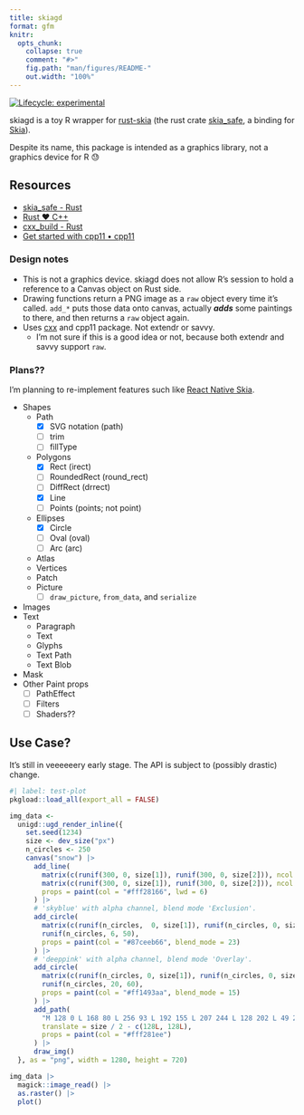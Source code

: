 ```yaml
---
title: skiagd
format: gfm
knitr:
  opts_chunk:
    collapse: true
    comment: "#>"
    fig.path: "man/figures/README-"
    out.width: "100%"
---
```


<!-- README.md is generated from README.Rmd. Please edit that file -->

<!-- badges: start -->
[![Lifecycle: experimental](https://img.shields.io/badge/lifecycle-experimental-orange.svg)](https://lifecycle.r-lib.org/articles/stages.html#experimental)
<!-- badges: end -->

skiagd is a toy R wrapper for [rust-skia](https://github.com/rust-skia/rust-skia) (the rust crate [skia_safe](https://rust-skia.github.io/doc/skia_safe/), a binding for [Skia](https://skia.org/)).

Despite its name, this package is intended as a graphics library, not a graphics device for R 😓


## Resources

- [skia_safe - Rust](https://rust-skia.github.io/doc/skia_safe/)
- [Rust ❤️ C++](https://cxx.rs/)
- [cxx_build - Rust](https://docs.rs/cxx-build/latest/cxx_build/)
- [Get started with cpp11 • cpp11](https://cpp11.r-lib.org/articles/cpp11.html)


### Design notes

- This is not a graphics device. skiagd does not allow R's session to hold a reference to a Canvas object on Rust side.
- Drawing functions return a PNG image as a `raw` object every time it's called. `add_*` puts those data onto canvas, actually ***adds*** some paintings to there, and then returns a `raw` object again.
- Uses [cxx](https://github.com/dtolnay/cxx) and cpp11 package. Not extendr or savvy.
  - I'm not sure if this is a good idea or not, because both extendr and savvy support `raw`.


### Plans??

I'm planning to re-implement features such like [React Native Skia](https://shopify.github.io/react-native-skia/).

- Shapes
  - Path
    - [x] SVG notation (path)
    - [ ] trim
    - [ ] fillType
  - Polygons
    - [x] Rect (irect)
    - [ ] RoundedRect (round_rect)
    - [ ] DiffRect (drrect)
    - [x] Line
    - [ ] Points (points; not point)
  - Ellipses
    - [x] Circle
    - [ ] Oval (oval)
    - [ ] Arc (arc)
  - Atlas
  - Vertices
  - Patch
  - Picture
    - [ ] `draw_picture`, `from_data`, and `serialize`
- Images
- Text
  - Paragraph
  - Text
  - Glyphs
  - Text Path
  - Text Blob
- Mask
- Other Paint props
  - [ ] PathEffect
  - [ ] Filters
  - [ ] Shaders??


## Use Case?

It's still in veeeeeery early stage. The API is subject to (possibly drastic) change.

```r
#| label: test-plot
pkgload::load_all(export_all = FALSE)

img_data <-
  unigd::ugd_render_inline({
    set.seed(1234)
    size <- dev_size("px")
    n_circles <- 250
    canvas("snow") |>
      add_line(
        matrix(c(runif(300, 0, size[1]), runif(300, 0, size[2])), ncol = 2),
        matrix(c(runif(300, 0, size[1]), runif(300, 0, size[2])), ncol = 2),
        props = paint(col = "#fff28166", lwd = 6)
      ) |>
      # 'skyblue' with alpha channel, blend mode 'Exclusion'.
      add_circle(
        matrix(c(runif(n_circles,  0, size[1]), runif(n_circles, 0, size[2])), ncol = 2),
        runif(n_circles, 6, 50),
        props = paint(col = "#87ceeb66", blend_mode = 23)
      ) |>
      # 'deeppink' with alpha channel, blend mode 'Overlay'.
      add_circle(
        matrix(c(runif(n_circles, 0, size[1]), runif(n_circles, 0, size[2])), ncol = 2),
        runif(n_circles, 20, 60),
        props = paint(col = "#ff1493aa", blend_mode = 15)
      ) |>
      add_path(
        "M 128 0 L 168 80 L 256 93 L 192 155 L 207 244 L 128 202 L 49 244 L 64 155 L 0 93 L 88 80 L 128 0 Z",
        translate = size / 2 - c(128L, 128L),
        props = paint(col = "#fff281ee")
      ) |>
      draw_img()
  }, as = "png", width = 1280, height = 720)

img_data |>
  magick::image_read() |>
  as.raster() |>
  plot()
```
